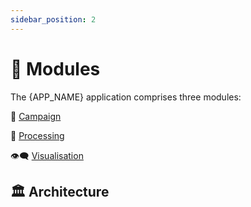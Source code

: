 ```yaml
---
sidebar_position: 2
---
```



# 🧩 Modules

The <AppIcon /> {APP_NAME} application comprises three modules:

📣 [Campaign](./campaign/index.mdx)

🧮 [Processing](./processing/index.mdx)

👁️‍🗨️ [Visualisation](./visualisation/index.mdx)

## 🏛️ Architecture

<ArchitectureImage />
